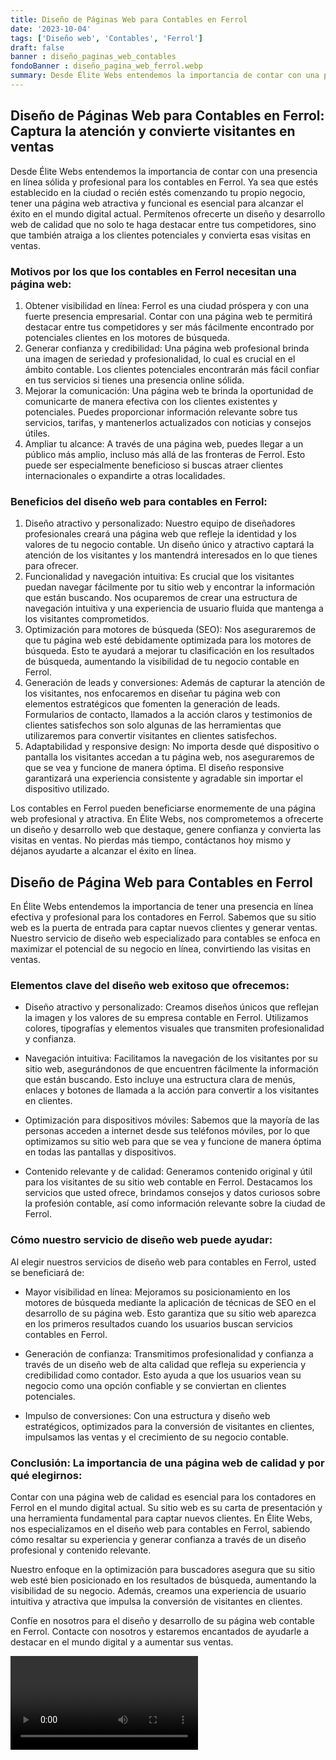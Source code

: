 ```yaml
---
title: Diseño de Páginas Web para Contables en Ferrol
date: '2023-10-04'
tags: ['Diseño web', 'Contables', 'Ferrol']
draft: false
banner : diseño_paginas_web_contables
fondoBanner : diseño_pagina_web_ferrol.webp
summary: Desde Élite Webs entendemos la importancia de contar con una presencia en línea sólida y profesional para los contables en Ferrol. Ya sea que estés establecido en la ciudad o recién estés comenzando tu propio negocio, tener una página web atractiva y funcional es esencial para alcanzar el éxito en el mundo digital actual. Permítenos ofrecerte un diseño y desarrollo web de calidad que no solo te haga destacar entre tus competidores, sino que también atraiga a los clientes potenciales y convierta esas visitas en ventas.
---
```


## Diseño de Páginas Web para Contables en Ferrol: Captura la atención y convierte visitantes en ventas

Desde Élite Webs entendemos la importancia de contar con una presencia en línea sólida y profesional para los contables en Ferrol. Ya sea que estés establecido en la ciudad o recién estés comenzando tu propio negocio, tener una página web atractiva y funcional es esencial para alcanzar el éxito en el mundo digital actual. Permítenos ofrecerte un diseño y desarrollo web de calidad que no solo te haga destacar entre tus competidores, sino que también atraiga a los clientes potenciales y convierta esas visitas en ventas.

### Motivos por los que los contables en Ferrol necesitan una página web:
1. Obtener visibilidad en línea: Ferrol es una ciudad próspera y con una fuerte presencia empresarial. Contar con una página web te permitirá destacar entre tus competidores y ser más fácilmente encontrado por potenciales clientes en los motores de búsqueda.
2. Generar confianza y credibilidad: Una página web profesional brinda una imagen de seriedad y profesionalidad, lo cual es crucial en el ámbito contable. Los clientes potenciales encontrarán más fácil confiar en tus servicios si tienes una presencia online sólida.
3. Mejorar la comunicación: Una página web te brinda la oportunidad de comunicarte de manera efectiva con los clientes existentes y potenciales. Puedes proporcionar información relevante sobre tus servicios, tarifas, y mantenerlos actualizados con noticias y consejos útiles.
4. Ampliar tu alcance: A través de una página web, puedes llegar a un público más amplio, incluso más allá de las fronteras de Ferrol. Esto puede ser especialmente beneficioso si buscas atraer clientes internacionales o expandirte a otras localidades.

### Beneficios del diseño web para contables en Ferrol:
1. Diseño atractivo y personalizado: Nuestro equipo de diseñadores profesionales creará una página web que refleje la identidad y los valores de tu negocio contable. Un diseño único y atractivo captará la atención de los visitantes y los mantendrá interesados en lo que tienes para ofrecer.
2. Funcionalidad y navegación intuitiva: Es crucial que los visitantes puedan navegar fácilmente por tu sitio web y encontrar la información que están buscando. Nos ocuparemos de crear una estructura de navegación intuitiva y una experiencia de usuario fluida que mantenga a los visitantes comprometidos.
3. Optimización para motores de búsqueda (SEO): Nos aseguraremos de que tu página web esté debidamente optimizada para los motores de búsqueda. Esto te ayudará a mejorar tu clasificación en los resultados de búsqueda, aumentando la visibilidad de tu negocio contable en Ferrol.
4. Generación de leads y conversiones: Además de capturar la atención de los visitantes, nos enfocaremos en diseñar tu página web con elementos estratégicos que fomenten la generación de leads. Formularios de contacto, llamados a la acción claros y testimonios de clientes satisfechos son solo algunas de las herramientas que utilizaremos para convertir visitantes en clientes satisfechos.
5. Adaptabilidad y responsive design: No importa desde qué dispositivo o pantalla los visitantes accedan a tu página web, nos aseguraremos de que se vea y funcione de manera óptima. El diseño responsive garantizará una experiencia consistente y agradable sin importar el dispositivo utilizado.

Los contables en Ferrol pueden beneficiarse enormemente de una página web profesional y atractiva. En Élite Webs, nos comprometemos a ofrecerte un diseño y desarrollo web que destaque, genere confianza y convierta las visitas en ventas. No pierdas más tiempo, contáctanos hoy mismo y déjanos ayudarte a alcanzar el éxito en línea.

<GifSeo />

<Cta />

## Diseño de Página Web para Contables en Ferrol

En Élite Webs entendemos la importancia de tener una presencia en línea efectiva y profesional para los contadores en Ferrol. Sabemos que su sitio web es la puerta de entrada para captar nuevos clientes y generar ventas. Nuestro servicio de diseño web especializado para contables se enfoca en maximizar el potencial de su negocio en línea, convirtiendo las visitas en ventas.

### Elementos clave del diseño web exitoso que ofrecemos:

- Diseño atractivo y personalizado: Creamos diseños únicos que reflejan la imagen y los valores de su empresa contable en Ferrol. Utilizamos colores, tipografías y elementos visuales que transmiten profesionalidad y confianza.

- Navegación intuitiva: Facilitamos la navegación de los visitantes por su sitio web, asegurándonos de que encuentren fácilmente la información que están buscando. Esto incluye una estructura clara de menús, enlaces y botones de llamada a la acción para convertir a los visitantes en clientes.

- Optimización para dispositivos móviles: Sabemos que la mayoría de las personas acceden a internet desde sus teléfonos móviles, por lo que optimizamos su sitio web para que se vea y funcione de manera óptima en todas las pantallas y dispositivos.

- Contenido relevante y de calidad: Generamos contenido original y útil para los visitantes de su sitio web contable en Ferrol. Destacamos los servicios que usted ofrece, brindamos consejos y datos curiosos sobre la profesión contable, así como información relevante sobre la ciudad de Ferrol.

### Cómo nuestro servicio de diseño web puede ayudar:

Al elegir nuestros servicios de diseño web para contables en Ferrol, usted se beneficiará de:

- Mayor visibilidad en línea: Mejoramos su posicionamiento en los motores de búsqueda mediante la aplicación de técnicas de SEO en el desarrollo de su página web. Esto garantiza que su sitio web aparezca en los primeros resultados cuando los usuarios buscan servicios contables en Ferrol.

- Generación de confianza: Transmitimos profesionalidad y confianza a través de un diseño web de alta calidad que refleja su experiencia y credibilidad como contador. Esto ayuda a que los usuarios vean su negocio como una opción confiable y se conviertan en clientes potenciales.

- Impulso de conversiones: Con una estructura y diseño web estratégicos, optimizados para la conversión de visitantes en clientes, impulsamos las ventas y el crecimiento de su negocio contable.

### Conclusión: La importancia de una página web de calidad y por qué elegirnos:

Contar con una página web de calidad es esencial para los contadores en Ferrol en el mundo digital actual. Su sitio web es su carta de presentación y una herramienta fundamental para captar nuevos clientes. En Élite Webs, nos especializamos en el diseño web para contables en Ferrol, sabiendo cómo resaltar su experiencia y generar confianza a través de un diseño profesional y contenido relevante.

Nuestro enfoque en la optimización para buscadores asegura que su sitio web esté bien posicionado en los resultados de búsqueda, aumentando la visibilidad de su negocio. Además, creamos una experiencia de usuario intuitiva y atractiva que impulsa la conversión de visitantes en clientes.

Confíe en nosotros para el diseño y desarrollo de su página web contable en Ferrol. Contacte con nosotros y estaremos encantados de ayudarle a destacar en el mundo digital y a aumentar sus ventas.

<Video />

<CtaBot job='Contables' city='Ferrol'/>

<Gmaps query='Ferrol+españa+maps' />